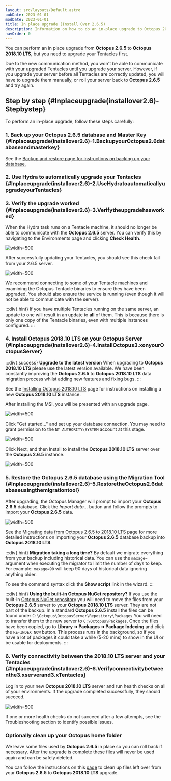 ```yaml
---
layout: src/layouts/Default.astro
pubDate: 2023-01-01
modDate: 2023-01-01
title: In place upgrade (Install Over 2.6.5)
description: Information on how to do an in-place upgrade to Octopus 2018.10 LTS from Octopus 2.6.5.
navOrder: 0
---
```


You can perform an in place upgrade from **Octopus 2.6.5** to **Octopus 2018.10 LTS**, but you need to upgrade your Tentacles first.

Due to the new communication method, you won't be able to communicate with your upgraded Tentacles until you upgrade your server. However, if you upgrade your server before all Tentacles are correctly updated, you will have to upgrade them manually, or roll your server back to **Octopus 2.6.5** and try again.

## Step by step \{#Inplaceupgrade(installover2.6)-Stepbystep}

To perform an in-place upgrade, follow these steps carefully:

### 1. Back up your Octopus 2.6.5 database and Master Key \{#Inplaceupgrade(installover2.6)-1.BackupyourOctopus2.6databaseandmasterkey}

See the [Backup and restore](/docs/administration/upgrading/legacy/upgrading-from-octopus-2.6.5-2018.10lts/backup-2.6/)[ page for instructions on backing up your database.](/docs/administration/upgrading/legacy/upgrading-from-octopus-2.6.5-2018.10lts/backup-2.6)

### 2. Use Hydra to automatically upgrade your Tentacles \{#Inplaceupgrade(installover2.6)-2.UseHydratoautomaticallyupgradeyourTentacles}

<UsingHydra />

### 3. Verify the upgrade worked \{#Inplaceupgrade(installover2.6)-3.Verifytheupgradehasworked}

When the Hydra task runs on a Tentacle machine, it should no longer be able to communicate with the **Octopus 2.6.5** server. You can verify this by navigating to the Environments page and clicking **Check Health**.

![](/docs/administration/upgrading/legacy/upgrading-from-octopus-2.6.5-2018.10lts/images/3278012.png "width=500")

After successfully updating your Tentacles, you should see this check fail from your 2.6.5 server.

![](/docs/administration/upgrading/legacy/upgrading-from-octopus-2.6.5-2018.10lts/images/3278011.png "width=500")

We recommend connecting to some of your Tentacle machines and examining the Octopus Tentacle binaries to ensure they have been upgraded. You should also ensure the service is running (even though it will not be able to communicate with the server).

:::div{.hint}
If you have multiple Tentacles running on the same server, an update to one will result in an update to **all** of them. This is because there is only one copy of the Tentacle binaries, even with multiple instances configured.
:::

### 4. Install Octopus 2018.10 LTS on your Octopus Server \{#Inplaceupgrade(installover2.6)-4.InstallOctopus3.xonyourOctopusServer}

:::div{.success}
**Upgrade to the latest version**
When upgrading to **Octopus 2018.10 LTS** please use the latest version available. We have been constantly improving the **Octopus 2.6.5** to **Octopus 2018.10 LTS** data migration process whilst adding new features and fixing bugs.
:::

See the [Installing Octopus 2018.10 LTS](/docs/installation) page for instructions on installing a new **Octopus 2018.10 LTS** instance.

After installing the MSI, you will be presented with an upgrade page.

![](/docs/administration/upgrading/legacy/upgrading-from-octopus-2.6.5-2018.10lts/images/3278008.png "width=500")

Click "Get started..." and set up your database connection. You may need to grant permission to the `NT AUTHORITY\SYSTEM` account at this stage.

![](/docs/administration/upgrading/legacy/upgrading-from-octopus-2.6.5-2018.10lts/images/3278007.png "width=500")

Click Next, and then Install to install the **Octopus 2018.10 LTS** server over the **Octopus 2.6.5** instance.

![](/docs/administration/upgrading/legacy/upgrading-from-octopus-2.6.5-2018.10lts/images/3278006.png "width=500")

### 5. Restore the Octopus 2.6.5 database using the Migration Tool \{#Inplaceupgrade(installover2.6)-5.RestoretheOctopus2.6databaseusingthemigrationtool}

After upgrading, the Octopus Manager will prompt to import your **Octopus 2.6.5** database. Click the *Import data...* button and follow the prompts to import your **Octopus 2.6.5** data.

![](/docs/administration/upgrading/legacy/upgrading-from-octopus-2.6.5-2018.10lts/images/3278005.png "width=500")

See the [Migrating data from Octopus 2.6.5 to 2018.10 LTS](/docs/administration/upgrading/legacy/upgrading-from-octopus-2.6.5-2018.10lts/migrating-data-from-octopus-2.6.5-2018.10lts) page for more detailed instructions on importing your **Octopus 2.6.5** database backup into **Octopus 2018.10 LTS**.

:::div{.hint}
**Migration taking a long time?**
By default we migrate everything from your backup including historical data. You can use the `maxage=` argument when executing the migrator to limit the number of days to keep. For example: `maxage=90` will keep 90 days of historical data ignoring anything older.

To see the command syntax click the **Show script** link in the wizard.
:::

:::div{.hint}
**Using the built-in Octopus NuGet repository?**
If you use the built-in [Octopus NuGet repository](/docs/packaging-applications/package-repositories) you will need to move the files from your **Octopus 2.6.5** server to your **Octopus 2018.10 LTS** server. They are not part of the backup.
In a standard **Octopus 2.6.5** install the files can be found under `C:\Octopus\OctopusServer\Repository\Packages`
You will need to transfer them to the new server to `C:\Octopus\Packages`. Once the files have been copied, go to **Library ➜ Packages ➜ Package Indexing** and click the `RE-INDEX NOW` button. This process runs in the background, so if you have a lot of packages it could take a while (5-20 mins) to show in the UI or be usable for deployments.
:::

### 6. Verify connectivity between the 2018.10 LTS server and your Tentacles \{#Inplaceupgrade(installover2.6)-6.Verifyconnectivitybetweenthe3.xserverand3.xTentacles}

Log in to your new **Octopus 2018.10 LTS** server and run health checks on all of your environments. If the upgrade completed successfully, they should succeed.

![](/docs/administration/upgrading/legacy/upgrading-from-octopus-2.6.5-2018.10lts/images/3278009.png "width=500")

If one or more health checks do not succeed after a few attempts, see the Troubleshooting section to identify possible issues.

### Optionally clean up your Octopus home folder

We leave some files used by **Octopus 2.6.5** in place so you can roll back if necessary. After the upgrade is complete these files will never be used again and can be safely deleted.

You can follow the instructions on this [page](/docs/administration/managing-infrastructure/server-configuration-and-file-storage\#ServerconfigurationandFilestorage-CleanUp) to clean up files left over from your **Octopus 2.6.5** to **Octopus 2018.10 LTS** upgrade.
